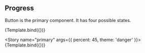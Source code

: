 
<!--- Progress.stories.mdx --->



<Meta title="Components/Progress" component={Progress} />


## Progress

Button is the primary component. It has four possible states.

<Canvas>
  <Story name="primary" args={{
    percent: 30,
    theme: 'primary'
  }}>
    {Template.bind({})}
  </Story>

  <Story name="primary" args={{
    percent: 45,
    theme: 'danger'
  }}>
    {Template.bind({})}
  </Story>
</Canvas>
